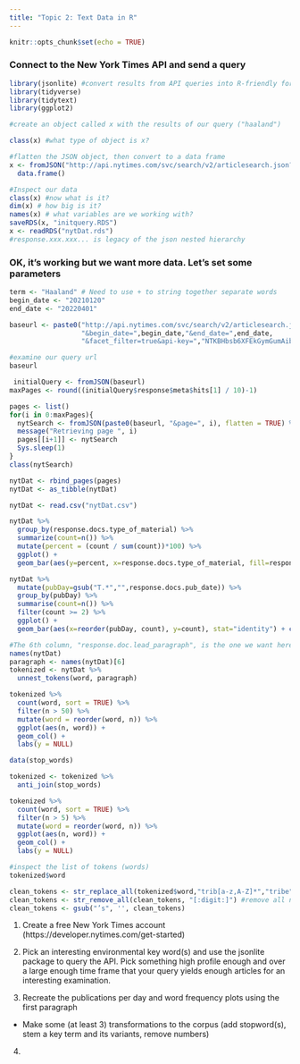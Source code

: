 ```yaml
---
title: "Topic 2: Text Data in R"
---
```


```r
knitr::opts_chunk$set(echo = TRUE)
```
### Connect to the New York Times API and send a query

```r
library(jsonlite) #convert results from API queries into R-friendly formats 
library(tidyverse)
library(tidytext)
library(ggplot2)
```

```r
#create an object called x with the results of our query ("haaland")

class(x) #what type of object is x?

#flatten the JSON object, then convert to a data frame
x <- fromJSON("http://api.nytimes.com/svc/search/v2/articlesearch.json?q=haaland&api-key=NTKBHbsb6XFEkGymGumAiba7n3uBvs8V", flatten = TRUE) %>% #the string following "key=" is the 
  data.frame()

#Inspect our data
class(x) #now what is it?
dim(x) # how big is it?
names(x) # what variables are we working with?
saveRDS(x, "initquery.RDS")
x <- readRDS("nytDat.rds")
#response.xxx.xxx... is legacy of the json nested hierarchy
```

### OK, it's working but we want more data. Let's set some parameters

```r
term <- "Haaland" # Need to use + to string together separate words
begin_date <- "20210120"
end_date <- "20220401"

baseurl <- paste0("http://api.nytimes.com/svc/search/v2/articlesearch.json?q=",term,
                  "&begin_date=",begin_date,"&end_date=",end_date,
                  "&facet_filter=true&api-key=","NTKBHbsb6XFEkGymGumAiba7n3uBvs8V", sep="")

#examine our query url
baseurl
```

```r
 initialQuery <- fromJSON(baseurl)
maxPages <- round((initialQuery$response$meta$hits[1] / 10)-1) 

pages <- list()
for(i in 0:maxPages){
  nytSearch <- fromJSON(paste0(baseurl, "&page=", i), flatten = TRUE) %>% data.frame() 
  message("Retrieving page ", i)
  pages[[i+1]] <- nytSearch 
  Sys.sleep(1) 
}
class(nytSearch)

nytDat <- rbind_pages(pages)
nytDat <- as_tibble(nytDat)

```

```r
nytDat <- read.csv("nytDat.csv")

nytDat %>% 
  group_by(response.docs.type_of_material) %>%
  summarize(count=n()) %>%
  mutate(percent = (count / sum(count))*100) %>%
  ggplot() +
  geom_bar(aes(y=percent, x=response.docs.type_of_material, fill=response.docs.type_of_material), stat = "identity") + coord_flip()
```

```r
nytDat %>%
  mutate(pubDay=gsub("T.*","",response.docs.pub_date)) %>%
  group_by(pubDay) %>%
  summarise(count=n()) %>%
  filter(count >= 2) %>%
  ggplot() +
  geom_bar(aes(x=reorder(pubDay, count), y=count), stat="identity") + coord_flip()
```

```r
#The 6th column, "response.doc.lead_paragraph", is the one we want here
names(nytDat)
paragraph <- names(nytDat)[6]
tokenized <- nytDat %>%
  unnest_tokens(word, paragraph)

tokenized %>%
  count(word, sort = TRUE) %>%
  filter(n > 50) %>%
  mutate(word = reorder(word, n)) %>%
  ggplot(aes(n, word)) +
  geom_col() +
  labs(y = NULL)

data(stop_words)

tokenized <- tokenized %>%
  anti_join(stop_words)

tokenized %>%
  count(word, sort = TRUE) %>%
  filter(n > 5) %>%
  mutate(word = reorder(word, n)) %>%
  ggplot(aes(n, word)) +
  geom_col() +
  labs(y = NULL)
```

```r
#inspect the list of tokens (words)
tokenized$word

clean_tokens <- str_replace_all(tokenized$word,"trib[a-z,A-Z]*","tribe") #stem tribe words
clean_tokens <- str_remove_all(clean_tokens, "[:digit:]") #remove all numbers
clean_tokens <- gsub("’s", '', clean_tokens)


```
1. Create a free New York Times account (https://developer.nytimes.com/get-started)

2. Pick an interesting environmental key word(s) and use the jsonlite package to query the API.  Pick something high profile enough and over a large enough time frame that your query yields enough articles for an interesting examination.

3. Recreate the publications per day and word frequency plots using the first paragraph
 - Make some (at least 3) transformations to the corpus (add stopword(s), stem a key term and its variants, remove numbers)
  
4. 

```r



```







